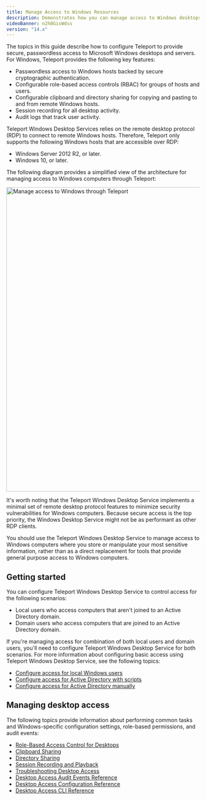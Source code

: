 ```yaml
---
title: Manage Access to Windows Resources
description: Demonstrates how you can manage access to Windows desktops with Teleport.
videoBanner: n2h0GisWdss
version: "14.x"
---
```


The topics in this guide describe how to configure Teleport to provide secure, passwordless
access to Microsoft Windows desktops and servers. For Windows, Teleport provides the
following key features:

- Passwordless access to Windows hosts backed by secure cryptographic authentication.
- Configurable role-based access controls (RBAC) for groups of hosts and users.
- Configurable clipboard and directory sharing for copying and pasting to and from
  remote Windows hosts.
- Session recording for all desktop activity.
- Audit logs that track user activity.

Teleport Windows Desktop Services relies on the remote desktop protocol (RDP) to connect to
remote Windows hosts. Therefore, Teleport only supports the following Windows hosts that are
accessible over RDP:

- Windows Server 2012 R2, or later.
- Windows 10, or later.

The following diagram provides a simplified view of the architecture for managing
access to Windows computers through Teleport:

<img src="/assets/windows-desktop-service-overview-22fc9fecf9.png" alt="Manage access to Windows through Teleport" width="580" height="794" />

It's worth noting that the Teleport Windows Desktop Service implements a minimal set
of remote desktop protocol features to minimize security vulnerabilities for Windows
computers. Because secure access is the top priority, the Windows Desktop Service
might not be as performant as other RDP clients.

You should use the Teleport Windows Desktop Service to manage access
to Windows computers where you store or manipulate your most sensitive information,
rather than as a direct replacement for tools that provide general purpose access
to Windows computers.

## Getting started

You can configure Teleport Windows Desktop Service to control access for the following
scenarios:

- Local users who access computers that aren't joined to an Active Directory domain.
- Domain users who access computers that are joined to an Active Directory domain.

If you're managing access for combination of both local users and domain users, you'll
need to configure Teleport Windows Desktop Service for both scenarios. For more
information about configuring basic access using Teleport Windows Desktop Service, see
the following topics:

- [Configure access for local Windows users](/docs/ver/14.x/desktop-access/getting-started)
- [Configure access for Active Directory with scripts](/docs/ver/14.x/desktop-access/active-directory)
- [Configure access for Active Directory manually](/docs/ver/14.x/desktop-access/active-directory-manual)

## Managing desktop access

The following topics provide information about performing common tasks and
Windows-specific configuration settings, role-based permissions, and audit events:

- [Role-Based Access Control for Desktops](/docs/ver/14.x/desktop-access/rbac)
- [Clipboard Sharing](/docs/ver/14.x/desktop-access/reference/clipboard)
- [Directory Sharing](/docs/ver/14.x/desktop-access/directory-sharing)
- [Session Recording and Playback](/docs/ver/14.x/desktop-access/reference/sessions)
- [Troubleshooting Desktop Access](/docs/ver/14.x/desktop-access/troubleshooting)
- [Desktop Access Audit Events Reference](/docs/ver/14.x/desktop-access/reference/audit)
- [Desktop Access Configuration Reference](/docs/ver/14.x/desktop-access/reference/configuration)
- [Desktop Access CLI Reference](/docs/ver/14.x/desktop-access/reference/cli)
